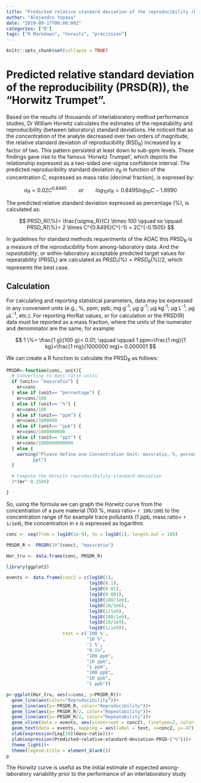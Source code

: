 ---
title: "Predicted relative standard deviation of the reproducibility (PRSD(R)), the “Horwitz Trumpet"
author: "Alejandro Yopasa"
date: "2019-09-17T00:00:00Z"
categories: ["R"]
tags: ["R Markdown", "horwitz", "precission"]
---

```{r setup, include=FALSE}
knitr::opts_chunk$set(collapse = TRUE)
```

# Predicted relative standard deviation of the reproducibility (PRSD(R)), the “Horwitz Trumpet”.

Based on the results of thousands of interlaboratory method performance studies,  Dr William Horwitz  calculates the estimates of the repeatability and reproducibility (between laboratory) standard deviations. He noticed that as the concentration of the analyte decreased over two orders of magnitude, the relative standard deviation of reproducibility (RSD~R~) increased by a factor of two. This pattern persisted at least down to sub-ppm levels. These findings gave rise to the famous ‘Horwitz Trumpet’, which depicts the relationship expressed as a two-sided one-sigma confidence interval. The predicted reproducibility standard deviation $\sigma_R$ in function of the concentration $C$, expressed as mass ratio (decimal fraction), is expresed by:


$$
\sigma_R = 0.02 C^{0.8495} \qquad or \qquad log_{10} \sigma_R = 0.8495 log_{10} C -1.6990
$$

The predicted relative standard deviation expressed as percentage (%), is calculated as:

$$
PRSD_R(\%)= \frac{\sigma_R}{C} \times 100 \qquad so \qquad PRSD_R(\%)= 2 \times C^{0.8495}C^{-1} = 2C^{-0.1505}
$$

In guidelines for standard methods requeriments of the AOAC this PRSD~R~ is a measure of the *reproducibility* from among-laboratory data. And the *repeatability*, or within-laboratory acceptable predicted target values for repeatability (PRSD~r~) are calculated as $PRSD_r(\%)=PRSD_R(\%)/2$, which represents the best case.




## Calculation

For calculating and reporting statistical parameters, data may be expressed in any convenient units (e.g., %, ppm, ppb, mg g^-1^, μg g^-1^; μg kg^-1^; μg L^-1^, μg μL^-1^, etc.). For reporting HorRat values, or for calculation or  the PRSD(R) data must be reported as a mass fraction, where the units of the numerator and denominator are the same, for example:

$$
1 \%= \frac{1 g}{100 g}= 0.01; \qquad \qquad 1 ppm=\frac{1 mg}{1 kg}=\frac{1 mg}{1000000 mg}= 0.000001
$$

We can create a R function to calculate the PRSD~R~ as follows:

```{r}
PRSDR<-function(conc, unit){
  # Converting to mass ratio units
  if (unit== "massratio") {
    mr=conc
  } else if (unit== "percentage") {
    mr=conc/100
  } else if (unit== "%") {
    mr=conc/100
  } else if (unit== "ppm") {
    mr=conc/1000000
  } else if (unit== "ppb") {
    mr=conc/1000000000
  } else if (unit== "ppt") {
    mr=conc/1000000000000
  } else {
    warning("Please define one Concentration Unit: massratio, %, percentage, ppm, ppb,
          ppt")
  }

  # Compute the Horwitz reproducibility standard deviation
  2*(mr^-0.1505)

}

```

So, using the formula we can graph the Horwitz curve from the concentration of a pure material (100 \%, mass ratio= `r 100/100`) to the concentration range of for example trace pollutants (1 ppb, mass ratio= `r 1/1e9`), the concentration in x is expressed as logarithm.



```{r}
conc <- seq(from = log10(1e-9), to = log10(1), length.out = 100)

PRSDR_R <- PRSDR(10^(conc), "massratio")

Hor_tru <- data.frame(conc, PRSDR_R)

library(ggplot2)

events <- data.frame(conc2 = c(log10(1),
                               log10(0.1),
                               log10(0.01),
                               log10(0.001),
                               log10(100/1e6),
                               log10(10/1e6),
                               log10(1/1e6),
                               log10(100/1e9),
                               log10(10/1e9),
                               log10(1/1e9)),
                     text = c('100 %',
                              "10 %",
                              '1 %',
                              "0.1%",
                              "100 ppm",
                              "10 ppm",
                              "1 ppm",
                              "100 ppb",
                              "10 ppb",
                              "1 ppb"))

p<-ggplot(Hor_tru, aes(x=conc, y=PRSDR_R))+
  geom_line(aes(color="Reproducibility"))+
  geom_line(aes(y=-PRSDR_R, color="Reproducibility"))+
  geom_line(aes(y= PRSDR_R/2, color="Repeatability"))+
  geom_line(aes(y=-PRSDR_R/2, color="Repeatability"))+
  geom_vline(data = events, aes(xintercept = conc2), linetype=2, color="gray70")+
  geom_text(data = events, mapping = aes(label = text, x=conc2, y=-47), angle = 90, hjust = 0, vjust= 1)+
  xlab(expression(Log[10](mass~ratio)))+
  ylab(expression(Predicted~relative~standard~deviation-PRSD~("%")))+
  theme_light()+
  theme(legend.title = element_blank())
p


```


The Horwitz curve is useful as the initial estimate of expected among-laboratory variability prior to the performance of an interlaboratory study